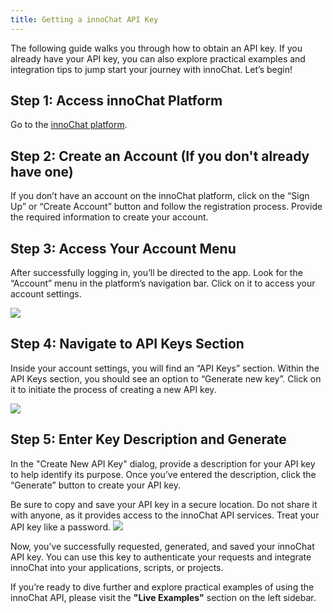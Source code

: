 ```yaml
---
title: Getting a innoChat API Key
---
```


The following guide walks you through how to obtain an API key. If you already have your API key,
you can also explore practical examples and integration tips to jump start your journey with innoChat. Let’s begin!

## Step 1: Access innoChat Platform

Go to the [innoChat platform](https://app.innochat.ch).

## Step 2: Create an Account (If you don't already have one)

If you don’t have an account on the innoChat platform, click on the “Sign Up” or “Create Account”
button and follow the registration process. Provide the required information to create your account.

## Step 3: Access Your Account Menu

After successfully logging in, you’ll be directed to the app. Look for the “Account” menu in the platform’s
navigation bar. Click on it to access your account settings.

<Frame>
  <img src="/images/api-key-1.png" />
</Frame>

## Step 4: Navigate to API Keys Section

Inside your account settings, you will find an “API Keys” section. Within the API Keys section,
you should see an option to “Generate new key”. Click on it to initiate the process of creating a new API key.

<Frame>
  <img src="/images/api-key-2.png" />
</Frame>

## Step 5: Enter Key Description and Generate

In the "Create New API Key" dialog, provide a description for your API key to help identify its purpose.
Once you’ve entered the description, click the “Generate” button to create your API key.

<Warning>
  Be sure to copy and save your API key in a secure location. Do not share it
  with anyone, as it provides access to the innoChat API services. Treat your
  API key like a password.
</Warning>

<Frame>
  <img src="/images/api-key-3.png" />
</Frame>

Now, you’ve successfully requested, generated, and saved your innoChat API key.
You can use this key to authenticate your requests and integrate innoChat into your applications, scripts, or projects.

If you’re ready to dive further and explore practical examples of using the innoChat API, please visit the **"Live Examples"** section on the left sidebar.
